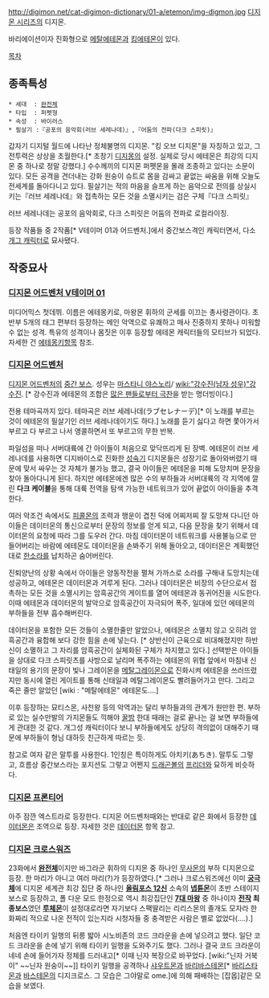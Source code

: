 '''{{{+1 エテモン / ETEMON}}}'''

http://digimon.net/cat-digimon-dictionary/01-a/etemon/img-digmon.jpg
[[디지몬 시리즈]]의 디지몬.

바리에이션이자 진화형으로 [[메탈에테몬]]과 [[킹에테몬]]이 있다.

[[목차]]
== 종족특성 ==
 * 세대  : [[완전체]]
 * 타입  : 퍼펫형
 * 속성  : 바이러스
 * 필살기 :『공포의 음악회(러브 세레나데)』,『어둠의 전파(다크 스피릿)』


갑자기 디지털 월드에 나타난 정체불명의 디지몬. "킹 오브 디지몬"을 자칭하고 있고, 그 전투력은 상상을 초월한다.[* 초창기 [[디지몽]]의 설정. 실제로 당시 에테몬은 최강의 디지몬 중 하나로 정말 강했다.] 수수께끼의 디지몬 퍼펫몬을 몰래 조종하고 있다는 소문이 있다. 모든 공격을 견더내는 강화 원숭이 슈트로 몸을 감싸고 끝없는 싸움을 위해 오늘도 전세계를 돌아다니고 있다. 필살기는 적의 마음을 슬프게 하는 음악으로 전의를 상실시키는『러브 세레나데』와 접촉하는 모든 것을 소멸시키는 검은 구체『다크 스피릿』

러브 세레나데는 공포의 음악회로, 다크 스피릿은 어둠의 전파로 로컬라이징.

등장 작품들 중 2작품[* V테이머 01과 어드벤처.]에서 중간보스격인 캐릭터면서, 다소 [[개그 캐릭터]]로 묘사됐다.

== 작중묘사 ==
=== [[디지몬 어드벤처 V테이머 01]] ===
미디어믹스 첫데뷔. 이름은 에테몽키로, 마왕몬 휘하의 군세를 이끄는 총사령관이다. 초반부 5개의 태그 편부터 등장하는 메인 악역으로 유쾌하고 매사 진중하지 못하나 미워할 수 없는 성격. 특유의 성격이나 몸짓은 이후 등장할 에테몬 캐릭터들의 모티브가 되었다. 자세한 건 [[에테몽키]]항목 참조.

=== [[디지몬 어드벤처]] ===
[[디지몬 어드벤처]]의 [[중간 보스]]. 성우는 [[마스타니 야스노리]]/ [[wiki:"강수진(남자 성우)"강수진]]. [* 강수진과 에테몬의 조합은 [https://www.youtube.com/watch?v=WETKAr-weDA 많은 팬들로부터 극찬]을 받는 명더빙이다.]

전용 테마곡까지 있다. 테마곡은 러브 세레나데(ラブセレナーデ)[* 이 노래를 부르는 것이 에테몬의 필살기인 러브 세레나데이기도 하다.] 노래를 듣기 싫다고 하면 쫓아가서 부르고 다 부르고 나서 앵콜하면서 또 부르고의 무한 반복.

파일섬을 떠나 서버대륙에 간 아이들이 처음으로 맞닥뜨리게 된 장벽. 에테몬이 러브 세레나데를 사용하면 디지바이스로 진화한 [[성숙기]] 디지몬들은 성장기로 돌아와버렸기 때문에 맞서 싸우는 것 자체가 불가능 했고, 결국 아이들은 에테몬을 피해 도망치며 문장을 찾아 돌아다니게 된다. 하지만 에테몬에겐 많은 수의 부하들과 서버대륙의 각 지역에 깔린 '''다크 케이블'''을 통해 대륙 전역을 탐색 가능한 네트워크가 있어 끝없이 아이들을 추격한다. 

여러 악조건 속에서도 [[피콜몬]]의 조력과 행운이 겹친 덕에 어찌저찌 잘 도망쳐 다니던 아이들은 데이터몬의 통신으로부터 문장의 정보를 얻게 되고, 다음 문장을 찾기 위해서 데이터몬의 요청에 따라 그를 도우러 간다. 마침 데이터몬이 네트워크를 사용불능으로 만들어버리는 바람에 에테몬도 데이터몬을 손봐주기 위해 돌아오고, 데이터몬은 계획했던대로 [[한소라]]를 납치하곤 숨어버린다.

진퇴양난의 상황 속에서 아이들은 양동작전을 펼쳐 가까스로 소라를 구해내 도망치는데 성공하고, 에테몬은 데이터몬과 겨루게 된다. 그러나 데이터몬은 비장의 수단으로서 접촉하는 모든 것을 소멸시키는 암흑공간의 게이트를 열어 에테몬과 동귀어진을 시도한다. 이때 에테몬과 데이터몬의 발악으로 암흑공간이 자극되어 폭주, 일대에 있던 에테몬의 부하들을 전부 흡수해버린다.

데이터몬을 포함한 모든 것들이 소멸한줄만 알았으나, 에테몬은 소멸치 않고 오히려 암흑공간과 융합해 보다 강한 힘을 손에 넣는다. [* 상반신이 근육으로 비대해졌지만 하반신이 소멸하고 그 자리를 암흑공간이 실체화된 구체가 차지했고 있다.] 선택받은 아이들을 상대로 다크 스피릿츠를 사방으로 날리며 폭주하는 에테몬의 위협 앞에서 마침내 신태일의 용기의 문장이 빛나 그레이몬을 [[메탈그레이몬]]으로 진화시켜 에테몬을 쓰러뜨렸지만 동시에 열린 게이트를 통해 신태일과 메탈그레이몬도 빨려들어가고 만다. 그리고 죽은 줄만 알았던 [wiki : "메탈에테몬" 에테몬도….]

이후 등장하는 묘티스몬, 사천왕 등의 악역과는 달리 부하들과의 관계가 원만한 편. 부하로 있는 실수만발의 가지몬들도 끽해야 [[꿀밤]] 한대 때래는 걸로 끝나는 걸 보면 부하들에게 관대한 것 같다. 개그성 캐릭터이다 보니 부하들에게도 상당히 격의없이 대해주기 때문에 부하들이 형님 대하듯 친근하게 따르는 듯. 


참고로 여자 같은 말투를 사용한다. 1인칭은 특이하게도 아치키(あちき). 말투도 그렇고, 흐름상 중간보스라는 포지션도 그렇고 어쩐지 [[드래곤볼]]의 [[프리더]]와 묘하게 비슷하다.


=== [[디지몬 프론티어]] ===
아주 잠깐 엑스트라로 등장한다. 디지몬 어드벤처때와는 반대로 같은 화에서 등장한 [[데이터몬]]은 조역으로 등장. 자세한 것은 [[데이터몬]] 항목 참고.

=== [[디지몬 크로스워즈]] ===
23화에서 '''[[완전체]]'''이지만 바그라군 휘하의 디지몬 중 하나인 [[무사몬]]의 부하 디지몬으로 등장. 한 마리가 아니고 여러 마리(?)가 등장하였다.[* 그러나 크로스워즈에선 이미 '''[[궁극체]]'''에 디지몬 세계관 최강 집단 중 하나인 '''[[올림포스 12신]]''' 소속의 '''[[넵튠몬]]'''이 초반 스테이지 보스로 등장하고, 폴 다운 모드 한정으로 역시 최강집단인 '''[[7대 마왕]]''' 중 하나이자 '''[[디지몬 프론티어|전작]] 최종보스'''였던 '''[[루체몬|루]][[루체몬 폴다운 모드|체]][[루체몬 사탄 모드|몬]]'''이 설정대로라면 자기보다 스팩딸리는 리리스몬의 졸개도 모자라 한 화짜리 적으로 나온 전적이 있는지라 시청자들 중 충격받은 사람은 별로 없었다(....).] 

처음엔 타이키 일행의 뒤릉 밟아 시노비존의 코드 크라운을 손에 넣으려고 했다. 일단 코드 크라운을 손에 넣기 위해 타이키 일행을 도와주기도 했다. 그러나 결국 코드 크라운이 네네 손에 들어가자 정체를 드러내고[* 이때 닌자 복장으로 바꾸었다. [wiki:"닌자 거북이" ~~닌자 원숭이~~]] 타이키 일행을 공격하나 [[샤우트몬]]과 [[바리바스테몬]][* [[바리스타몬]]과 [[바스테몬]]의 디지크로스. 그 모습은 그야말로 ome.]에 의해 패배하는 [잡몹]같은 모습을 보였다. 
